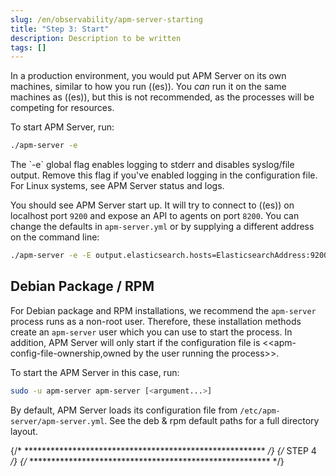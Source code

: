 ```yaml
---
slug: /en/observability/apm-server-starting
title: "Step 3: Start"
description: Description to be written
tags: []
---
```


<div id="apm-server-starting"></div>

In a production environment, you would put APM Server on its own machines,
similar to how you run ((es)).
You _can_ run it on the same machines as ((es)), but this is not recommended,
as the processes will be competing for resources.

To start APM Server, run:

```bash
./apm-server -e
```

<DocCallOut title="Note">
The `-e` <DocLink slug="/en/observability/apm-command-line-options" section="global-flags">global flag</DocLink> enables logging to stderr and disables syslog/file output.
Remove this flag if you've enabled logging in the configuration file.
For Linux systems, see <DocLink slug="/en/observability/apm-running-with-systemd">APM Server status and logs</DocLink>.
</DocCallOut>

You should see APM Server start up.
It will try to connect to ((es)) on localhost port `9200` and expose an API to agents on port `8200`.
You can change the defaults in `apm-server.yml` or by supplying a different address on the command line:

```bash
./apm-server -e -E output.elasticsearch.hosts=ElasticsearchAddress:9200 -E apm-server.host=localhost:8200
```

<div id="apm-running-deb-rpm"></div>

## Debian Package / RPM

For Debian package and RPM installations, we recommend the `apm-server` process runs as a non-root user.
Therefore, these installation methods create an `apm-server` user which you can use to start the process.
In addition, APM Server will only start if the configuration file is
\<\<apm-config-file-ownership,owned by the user running the process>>.

To start the APM Server in this case, run:

```bash
sudo -u apm-server apm-server [<argument...>]
```

By default, APM Server loads its configuration file from `/etc/apm-server/apm-server.yml`.
See the <DocLink slug="/en/observability/apm-directory-layout">deb & rpm default paths</DocLink> for a full directory layout.

{/* ******************************************************* */}
{/* STEP 4 */}
{/* ******************************************************* */}

